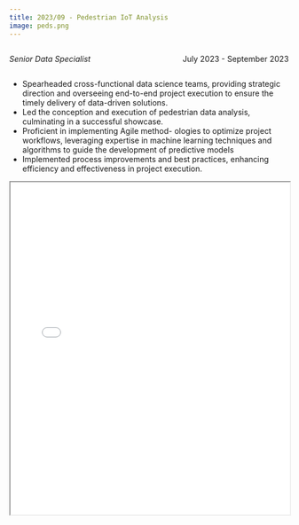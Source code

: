 ```yaml
---
title: 2023/09 - Pedestrian IoT Analysis
image: peds.png
---
```


::: {style="overflow: hidden;"}
::: {style="float: left;"}
*Senior Data Specialist*
:::

::: {style="float: right;"}
July 2023 - September 2023
:::
:::

-   Spearheaded cross-functional data science teams, providing strategic direction and overseeing end-to-end project execution to ensure the timely delivery of data-driven solutions.
-   Led the conception and execution of pedestrian data analysis, culminating in a successful showcase.
-   Proficient in implementing Agile method- ologies to optimize project workflows, leveraging expertise in machine learning techniques and algorithms to guide the development of predictive models
-   Implemented process improvements and best practices, enhancing efficiency and effectiveness in project execution.

::: {#fig-RefCardR}
<iframe width="100%" height="600" src="Data Drivers - Pedestrian NSDC Deliverable.pdf">

</iframe>
:::
